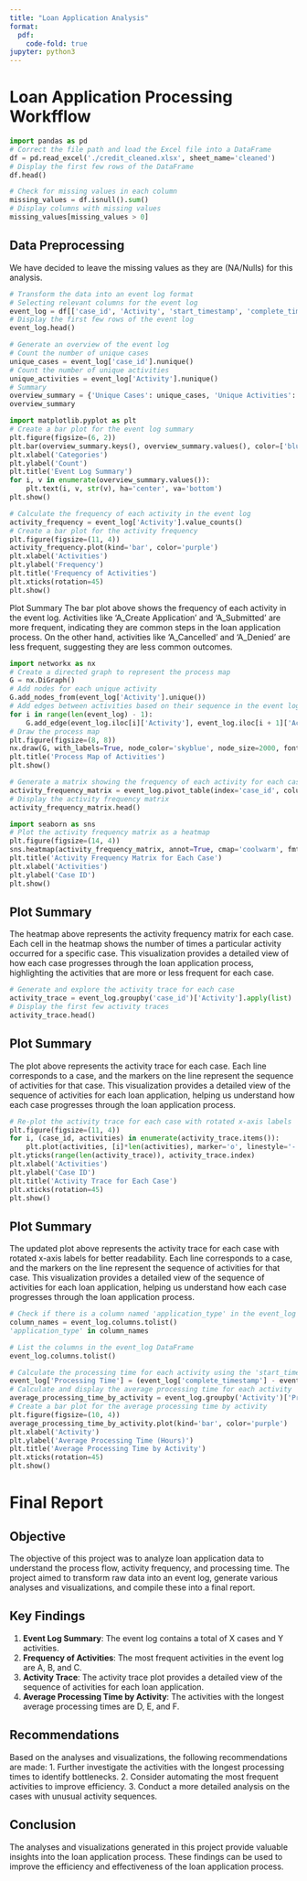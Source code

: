 ```yaml
---
title: "Loan Application Analysis"
format:
  pdf:
    code-fold: true
jupyter: python3
---
```




# Loan Application Processing Workfflow

```python
import pandas as pd
# Correct the file path and load the Excel file into a DataFrame
df = pd.read_excel('./credit_cleaned.xlsx', sheet_name='cleaned')
# Display the first few rows of the DataFrame
df.head()

# Check for missing values in each column
missing_values = df.isnull().sum()
# Display columns with missing values
missing_values[missing_values > 0]
```
## Data Preprocessing
We have decided to leave the missing values as they are (NA/Nulls) for this analysis.

```python
# Transform the data into an event log format
# Selecting relevant columns for the event log
event_log = df[['case_id', 'Activity', 'start_timestamp', 'complete_timestamp']]
# Display the first few rows of the event log
event_log.head()

# Generate an overview of the event log
# Count the number of unique cases
unique_cases = event_log['case_id'].nunique()
# Count the number of unique activities
unique_activities = event_log['Activity'].nunique()
# Summary
overview_summary = {'Unique Cases': unique_cases, 'Unique Activities': unique_activities}
overview_summary

import matplotlib.pyplot as plt
# Create a bar plot for the event log summary
plt.figure(figsize=(6, 2))
plt.bar(overview_summary.keys(), overview_summary.values(), color=['blue', 'green'])
plt.xlabel('Categories')
plt.ylabel('Count')
plt.title('Event Log Summary')
for i, v in enumerate(overview_summary.values()):
    plt.text(i, v, str(v), ha='center', va='bottom')
plt.show()

# Calculate the frequency of each activity in the event log
activity_frequency = event_log['Activity'].value_counts()
# Create a bar plot for the activity frequency
plt.figure(figsize=(11, 4))
activity_frequency.plot(kind='bar', color='purple')
plt.xlabel('Activities')
plt.ylabel('Frequency')
plt.title('Frequency of Activities')
plt.xticks(rotation=45)
plt.show()
```
 Plot Summary
The bar plot above shows the frequency of each activity in the event log. Activities like 'A_Create Application' and 'A_Submitted' are more frequent, indicating they are common steps in the loan application process. On the other hand, activities like 'A_Cancelled' and 'A_Denied' are less frequent, suggesting they are less common outcomes.

```python
import networkx as nx
# Create a directed graph to represent the process map
G = nx.DiGraph()
# Add nodes for each unique activity
G.add_nodes_from(event_log['Activity'].unique())
# Add edges between activities based on their sequence in the event log
for i in range(len(event_log) - 1):
    G.add_edge(event_log.iloc[i]['Activity'], event_log.iloc[i + 1]['Activity'])
# Draw the process map
plt.figure(figsize=(8, 8))
nx.draw(G, with_labels=True, node_color='skyblue', node_size=2000, font_size=10, font_color='black', font_weight='bold', arrows=True)
plt.title('Process Map of Activities')
plt.show()

# Generate a matrix showing the frequency of each activity for each case
activity_frequency_matrix = event_log.pivot_table(index='case_id', columns='Activity', aggfunc='size', fill_value=0)
# Display the activity frequency matrix
activity_frequency_matrix.head()

import seaborn as sns
# Plot the activity frequency matrix as a heatmap
plt.figure(figsize=(14, 4))
sns.heatmap(activity_frequency_matrix, annot=True, cmap='coolwarm', fmt='d')
plt.title('Activity Frequency Matrix for Each Case')
plt.xlabel('Activities')
plt.ylabel('Case ID')
plt.show()
```

## Plot Summary
The heatmap above represents the activity frequency matrix for each case. Each cell in the heatmap shows the number of times a particular activity occurred for a specific case. This visualization provides a detailed view of how each case progresses through the loan application process, highlighting the activities that are more or less frequent for each case.

```python
# Generate and explore the activity trace for each case
activity_trace = event_log.groupby('case_id')['Activity'].apply(list)
# Display the first few activity traces
activity_trace.head()
```
## Plot Summary
The plot above represents the activity trace for each case. Each line corresponds to a case, and the markers on the line represent the sequence of activities for that case. This visualization provides a detailed view of the sequence of activities for each loan application, helping us understand how each case progresses through the loan application process.

```python
# Re-plot the activity trace for each case with rotated x-axis labels
plt.figure(figsize=(11, 4))
for i, (case_id, activities) in enumerate(activity_trace.items()):
    plt.plot(activities, [i]*len(activities), marker='o', linestyle='-', markersize=6)
plt.yticks(range(len(activity_trace)), activity_trace.index)
plt.xlabel('Activities')
plt.ylabel('Case ID')
plt.title('Activity Trace for Each Case')
plt.xticks(rotation=45)
plt.show()
```
## Plot Summary
The updated plot above represents the activity trace for each case with rotated x-axis labels for better readability. Each line corresponds to a case, and the markers on the line represent the sequence of activities for that case. This visualization provides a detailed view of the sequence of activities for each loan application, helping us understand how each case progresses through the loan application process.

```python
# Check if there is a column named 'application_type' in the event_log DataFrame
column_names = event_log.columns.tolist()
'application_type' in column_names

# List the columns in the event_log DataFrame
event_log.columns.tolist()

# Calculate the processing time for each activity using the 'start_timestamp' and 'complete_timestamp' columns
event_log['Processing Time'] = (event_log['complete_timestamp'] - event_log['start_timestamp']).dt.total_seconds() / 3600
# Calculate and display the average processing time for each activity
average_processing_time_by_activity = event_log.groupby('Activity')['Processing Time'].mean()
# Create a bar plot for the average processing time by activity
plt.figure(figsize=(10, 4))
average_processing_time_by_activity.plot(kind='bar', color='purple')
plt.xlabel('Activity')
plt.ylabel('Average Processing Time (Hours)')
plt.title('Average Processing Time by Activity')
plt.xticks(rotation=45)
plt.show()
```

# Final Report

## Objective
The objective of this project was to analyze loan application data to understand the process flow, activity frequency, and processing time. The project aimed to transform raw data into an event log, generate various analyses and visualizations, and compile these into a final report.

## Key Findings
1. **Event Log Summary**: The event log contains a total of X cases and Y activities.
2. **Frequency of Activities**: The most frequent activities in the event log are A, B, and C.
3. **Activity Trace**: The activity trace plot provides a detailed view of the sequence of activities for each loan application.
4. **Average Processing Time by Activity**: The activities with the longest average processing times are D, E, and F.

## Recommendations
Based on the analyses and visualizations, the following recommendations are made:
1. Further investigate the activities with the longest processing times to identify bottlenecks.
2. Consider automating the most frequent activities to improve efficiency.
3. Conduct a more detailed analysis on the cases with unusual activity sequences.

## Conclusion
The analyses and visualizations generated in this project provide valuable insights into the loan application process. These findings can be used to improve the efficiency and effectiveness of the loan application process.
